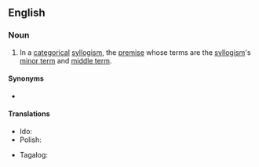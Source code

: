 ==English==

===Noun===
{{en-noun}}

# {{lb|en|logic}} In a [[categorical]] [[syllogism]], the [[premise]] whose terms are the [[syllogism]]'s [[minor term]] and [[middle term]].

====Synonyms====
* {{l|en|subsumption}}

====Translations====
{{trans-top|premise}}
* Ido: {{t+|io|minoro}}
* Polish: {{t|pl|subsumpcja}}
{{trans-mid}}
* Tagalog: {{t|tl|nakapailalim na palagay}}
{{trans-bottom}}